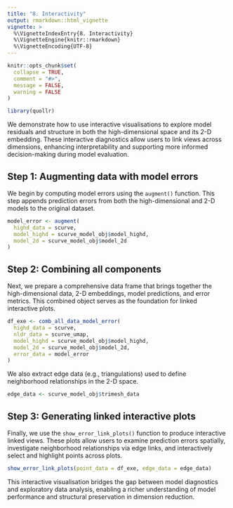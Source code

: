 ```yaml
---
title: "8. Interactivity"
output: rmarkdown::html_vignette
vignette: >
  %\VignetteIndexEntry{8. Interactivity}
  %\VignetteEngine{knitr::rmarkdown}
  %\VignetteEncoding{UTF-8}
---
```


```r
knitr::opts_chunk$set(
  collapse = TRUE,
  comment = "#>",
  message = FALSE,
  warning = FALSE
)
```

```r
library(quollr)
```

We demonstrate how to use interactive visualisations to explore model residuals and structure in both the high-dimensional space and its 2-D embedding. These interactive diagnostics allow users to link views across dimensions, enhancing interpretability and supporting more informed decision-making during model evaluation.

## Step 1: Augmenting data with model errors

We begin by computing model errors using the `augment()` function. This step appends prediction errors from both the high-dimensional and 2-D models to the original dataset.

```r
model_error <- augment(
  highd_data = scurve, 
  model_highd = scurve_model_obj$model_highd, 
  model_2d = scurve_model_obj$model_2d
)
```

## Step 2: Combining all components

Next, we prepare a comprehensive data frame that brings together the high-dimensional data, 2-D embeddings, model predictions, and error metrics. This combined object serves as the foundation for linked interactive plots.

```r
df_exe <- comb_all_data_model_error(
  highd_data = scurve, 
  nldr_data = scurve_umap, 
  model_highd = scurve_model_obj$model_highd, 
  model_2d = scurve_model_obj$model_2d, 
  error_data = model_error
)
```

We also extract edge data (e.g., triangulations) used to define neighborhood relationships in the 2-D space.

```r
edge_data <- scurve_model_obj$trimesh_data
```

## Step 3: Generating linked interactive plots

Finally, we use the `show_error_link_plots()` function to produce interactive linked views. These plots allow users to examine prediction errors spatially, investigate neighborhood relationships via edge links, and interactively select and highlight points across plots.

```r
show_error_link_plots(point_data = df_exe, edge_data = edge_data)
```

This interactive visualisation bridges the gap between model diagnostics and exploratory data analysis, enabling a richer understanding of model performance and structural preservation in dimension reduction.

